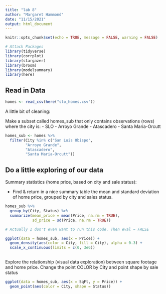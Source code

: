 ```yaml
---
title: "lab 8"
author: "Margaret Hammond"
date: "11/15/2021"
output: html_document
---
```


```r
knitr::opts_chunk$set(echo = TRUE, message = FALSE, warning = FALSE)

# Attach Packages
library(tidyverse)
library(corrplot)
library(stargazer)
library(broom)
library(modelsummary)
library(here)
```

## Read in Data
```r
homes <- read_csv(here("slo_homes.csv"))
```

A little bit of cleaning:

Make a subset called homes_sub that only contains observations (rows) where the city is:
- SLO
- Arroyo Grande
- Atascadero
- Santa Maria-Orcutt
```r
homes_sub <- homes %>% 
  filter(City %in% c("San Luis Obispo",
         "Arroyo Grande",
         "Atascadero",
         "Santa Maria-Orcutt"))
```

## Do a little exploring of our data

Summary statistics (home price, based on city and sale status):

- Find & return in a nice summary table the mean and standard deviation of home price, grouped by city and sales status.

```r
homes_sub %>% 
  group_by(City, Status) %>% 
  summarize(mean_price = mean(Price, na.rm = TRUE),
            sd_price = sd(Price, na.rm = TRUE))

# Actually I don't even want to run this code. Then eval = FALSE

ggplot(data = homes_sub, aes(x = Price)) +
  geom_density(aes(color = City, fill = City), alpha = 0.3) +
  scale_x_continuous(limits = c(0, 3e6))
  
```

Explore the relationship (visual data exploration) between square footage and home price. Change the point COLOR by City and point shape by sale status

```r
ggplot(data = homes_sub, aes(x = SqFt, y = Price)) +
  geom_point(aes(color = City, shape = Status))
```

